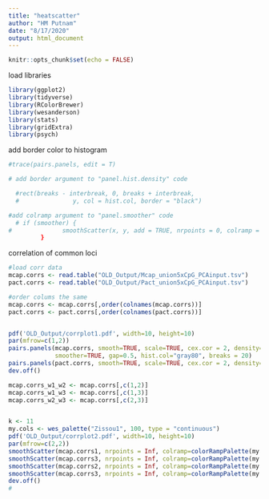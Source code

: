 ```yaml
---
title: "heatscatter"
author: "HM Putnam"
date: "8/17/2020"
output: html_document
---
```


```r
knitr::opts_chunk$set(echo = FALSE)
```

load libraries
```r
library(ggplot2)
library(tidyverse)
library(RColorBrewer)
library(wesanderson)
library(stats)
library(gridExtra)
library(psych)
```

add border color to histogram
```r
#trace(pairs.panels, edit = T)

# add border argument to "panel.hist.density" code

  #rect(breaks - interbreak, 0, breaks + interbreak, 
  #               y, col = hist.col, border = "black")

#add colramp argument to "panel.smoother" code
  # if (smoother) {
#              smoothScatter(x, y, add = TRUE, nrpoints = 0, colramp = colorRampPalette(colorRamps::matlab.like2(10)))
         }


```

correlation of common loci
```r

#load corr data
mcap.corrs <- read.table("OLD_Output/Mcap_union5xCpG_PCAinput.tsv")
pact.corrs <- read.table("OLD_Output/Pact_union5xCpG_PCAinput.tsv")

#order colums the same
mcap.corrs <- mcap.corrs[,order(colnames(mcap.corrs))]
pact.corrs <- pact.corrs[,order(colnames(pact.corrs))]


pdf('OLD_Output/corrplot1.pdf', width=10, height=10)
par(mfrow=c(1,2))
pairs.panels(mcap.corrs, smooth=TRUE, scale=TRUE, cex.cor = 2, density=FALSE, show.points=FALSE, ellipses=FALSE, 
             smoother=TRUE, gap=0.5, hist.col="gray80", breaks = 20)
pairs.panels(pact.corrs, smooth=TRUE, scale=TRUE, cex.cor = 2, density=FALSE, show.points=FALSE, ellipses=FALSE, smoother=TRUE, gap=0.5, hist.col="gray80", breaks = 20)
dev.off()


```

```r
mcap.corrs_w1_w2 <- mcap.corrs[,c(1,2)]
mcap.corrs_w1_w3 <- mcap.corrs[,c(1,3)]
mcap.corrs_w2_w3 <- mcap.corrs[,c(2,3)]


k <- 11
my.cols <- wes_palette("Zissou1", 100, type = "continuous")
pdf('OLD_Output/corrplot2.pdf', width=10, height=10)
par(mfrow=c(2,2))
smoothScatter(mcap.corrs1, nrpoints = Inf, colramp=colorRampPalette(my.cols), pch=16, cex=.1)
smoothScatter(mcap.corrs3, nrpoints = Inf, colramp=colorRampPalette(my.cols), pch=16, cex=.1)
smoothScatter(mcap.corrs2, nrpoints = Inf, colramp=colorRampPalette(my.cols), pch=16, cex=.1)
smoothScatter(mcap.corrs3, nrpoints = Inf, colramp=colorRampPalette(my.cols), pch=16, cex=.1)
dev.off()
# 

```